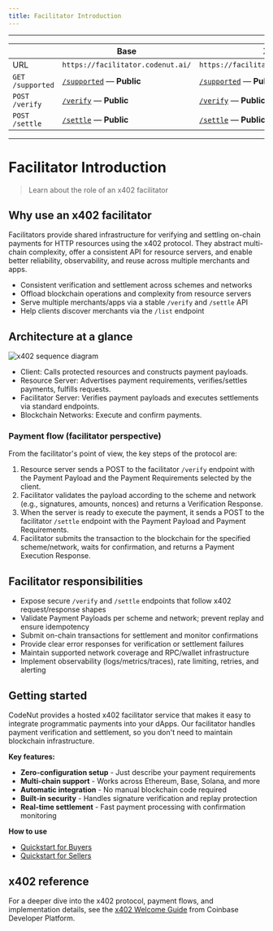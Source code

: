 ```yaml
---
title: Facilitator Introduction
---
```



---

|  | Base | X Layer |
| --- | --- | --- |
| URL | `https://facilitator.codenut.ai/` | `https://facilitator.codenut.ai/xlayer/` |
| `GET /supported` | [`/supported`](https://facilitator.codenut.ai/supported) — **Public** | [`/supported`](https://facilitator.codenut.ai/xlayer/supported) — **Public** |
| `POST /verify` | [`/verify`](https://facilitator.codenut.ai/verify) — **Public** | [`/verify`](https://facilitator.codenut.ai/xlayer/verify) — **Public** |
| `POST /settle` | [`/settle`](https://facilitator.codenut.ai/settle) — **Public** | [`/settle`](https://facilitator.codenut.ai/xlayer/settle) — **Public** |


---

# Facilitator Introduction

> Learn about the role of an x402 facilitator

## Why use an x402 facilitator

Facilitators provide shared infrastructure for verifying and settling on-chain payments for HTTP resources using the x402 protocol. They abstract multi-chain complexity, offer a consistent API for resource servers, and enable better reliability, observability, and reuse across multiple merchants and apps.

* Consistent verification and settlement across schemes and networks
* Offload blockchain operations and complexity from resource servers
* Serve multiple merchants/apps via a stable `/verify` and `/settle` API
* Help clients discover merchants via the `/list` endpoint

## Architecture at a glance

<img src="/images/facilitator.svg" alt="x402 sequence diagram" />

* Client: Calls protected resources and constructs payment payloads.
* Resource Server: Advertises payment requirements, verifies/settles payments, fulfills requests.
* Facilitator Server: Verifies payment payloads and executes settlements via standard endpoints.
* Blockchain Networks: Execute and confirm payments.

### Payment flow (facilitator perspective)

From the facilitator's point of view, the key steps of the protocol are:

1. Resource server sends a POST to the facilitator `/verify` endpoint with the Payment Payload and the Payment Requirements selected by the client.
2. Facilitator validates the payload according to the scheme and network (e.g., signatures, amounts, nonces) and returns a Verification Response.
3. When the server is ready to execute the payment, it sends a POST to the facilitator `/settle` endpoint with the Payment Payload and Payment Requirements.
4. Facilitator submits the transaction to the blockchain for the specified scheme/network, waits for confirmation, and returns a Payment Execution Response.

## Facilitator responsibilities

* Expose secure `/verify` and `/settle` endpoints that follow x402 request/response shapes
* Validate Payment Payloads per scheme and network; prevent replay and ensure idempotency
* Submit on-chain transactions for settlement and monitor confirmations
* Provide clear error responses for verification or settlement failures
* Maintain supported network coverage and RPC/wallet infrastructure
* Implement observability (logs/metrics/traces), rate limiting, retries, and alerting

## Getting started

CodeNut provides a hosted x402 facilitator service that makes it easy to integrate programmatic payments into your dApps. Our facilitator handles payment verification and settlement, so you don't need to maintain blockchain infrastructure.

**Key features:**
- **Zero-configuration setup** - Just describe your payment requirements
- **Multi-chain support** - Works across Ethereum, Base, Solana, and more  
- **Automatic integration** - No manual blockchain code required
- **Built-in security** - Handles signature verification and replay protection
- **Real-time settlement** - Fast payment processing with confirmation monitoring

**How to use**
- [Quickstart for Buyers](/guides/x402-facilitator/buyers-quickstart)
- [Quickstart for Sellers](/guides/x402-facilitator/sellers-quickstart) 

## x402 reference

For a deeper dive into the x402 protocol, payment flows, and implementation details, see the [x402 Welcome Guide](https://docs.cdp.coinbase.com/x402/welcome) from Coinbase Developer Platform.